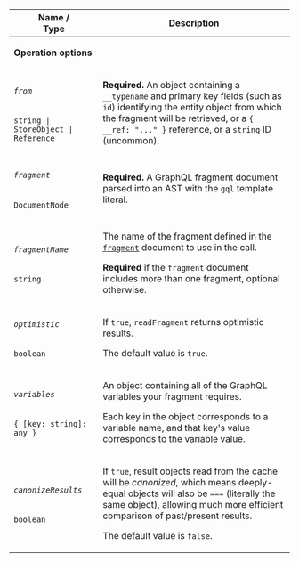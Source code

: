 <table class="field-table api-ref">

<thead>
    <tr>
      <th>Name /<br/>Type</th>
      <th>Description</th>
    </tr>
  </thead>

<tbody>

<tr>
<td colspan="2">

**Operation options**

</td>
</tr>

<tr class="required">
<td>

###### `from`

`string | StoreObject | Reference`
</td>

<td>

**Required.** An object containing a `__typename` and primary key fields (such as `id`) identifying the entity object from which the fragment will be retrieved, or a `{ __ref: "..." }` reference, or a `string` ID (uncommon).

</td>
</tr>

<tr class="required">
<td>

###### `fragment`

`DocumentNode`
</td>

<td>

**Required.** A GraphQL fragment document parsed into an AST with the `gql` template literal.

</td>
</tr>

<tr>
<td>

###### `fragmentName`

`string`
</td>

<td>

The name of the fragment defined in the [`fragment`](#fragment) document to use in the call.

**Required** if the `fragment` document includes more than one fragment, optional otherwise.

</td>
</tr>

<tr>
<td>

###### `optimistic`

`boolean`
</td>

<td>

If `true`, `readFragment` returns optimistic results.

The default value is `true`.

</td>
</tr>

<tr>
<td>

###### `variables`

`{ [key: string]: any }`
</td>

<td>

An object containing all of the GraphQL variables your fragment requires.

Each key in the object corresponds to a variable name, and that key's value corresponds to the variable value.

</td>
</tr>

<tr>
<td>

###### `canonizeResults`

`boolean`
</td>

<td>

If `true`, result objects read from the cache will be _canonized_, which means deeply-equal objects will also be `===` (literally the same object), allowing much more efficient comparison of past/present results.

The default value is `false`.

</td>
</tr>

</tbody>

</table>
